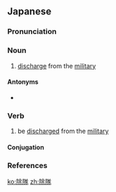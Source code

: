 ==Japanese==
{{wikipedia|lang=ja}}
{{ja-kanjitab|じょ|たい|yomi=o}}

===Pronunciation===
{{ja-pron|yomi=o|じょたい|acc=0|acc_ref=DJR,NHK}}

===Noun===
{{ja-noun|じょたい|hhira=ぢよたい}}

# [[discharge]] from the [[military]]

====Antonyms====
* {{ja-r|入隊|にゅうたい}}

===Verb===
{{ja-verb-suru|じょたい|hhira=ぢよたい}}

# be [[discharge]]d from the [[military]]

====Conjugation====
{{ja-suru|じょたい}}

===References===
<references/>

[[ko:除隊]]
[[zh:除隊]]